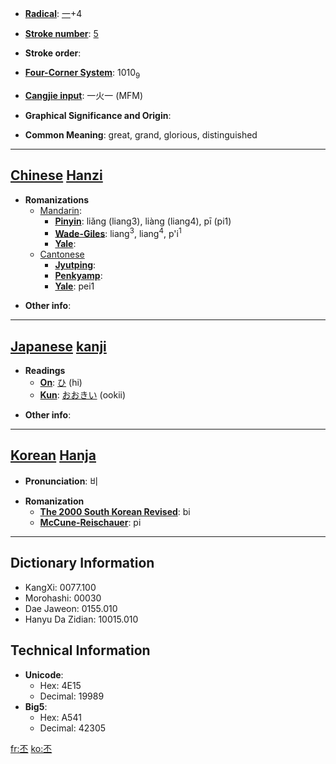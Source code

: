 * '''[[Wiktionary:Chinese radical index| Radical]]''': [[Wiktionary:Chinese radical index 一|一]]+4

* '''[[Wiktionary:Chinese total strokes index|Stroke number]]''': [[Wiktionary:Chinese total strokes index 5|5]]

* '''Stroke order''': 

* '''[[Wiktionary:Chinese four corner index|Four-Corner System]]''': 1010<sub>9</sub>

* '''[[Wiktionary:Chinese Cangjie index|Cangjie input]]''': 一火一 (MFM)

* '''Graphical Significance and Origin''': 

* '''Common Meaning''': great, grand, glorious, distinguished

----

== [[Chinese]] [[Hanzi]] ==

* '''Romanizations'''
** [[Mandarin]]:
*** '''[[Pinyin]]''': liǎng (liang3), liàng (liang4), pī (pi1)
*** '''[[Wade-Giles]]''': liang<sup>3</sup>, liang<sup>4</sup>, p'i<sup>1</sup>
*** '''[[Yale]]''': 
**[[Cantonese]]
***'''[[Jyutping]]''':
***'''[[Penkyamp]]''': 
***'''[[Yale]]''': pei1

* '''Other info''': 

----

== [[Japanese]] [[kanji]] ==

* '''Readings'''
** '''[[On]]''': [[ひ]] (hi)
** '''[[Kun]]''': [[おおきい]] (ookii)

* '''Other info''':  

----

== [[Korean]] [[Hanja]] ==

* '''Pronunciation''': 비

* '''Romanization'''
** '''[[The 2000 South Korean Revised Romanization|The 2000 South Korean Revised]]''': bi
** '''[[McCune-Reischauer]]''': pi

----

== Dictionary Information ==

* KangXi: 0077.100
* Morohashi: 00030
* Dae Jaweon: 0155.010
* Hanyu Da Zidian: 10015.010

== Technical Information ==

* '''Unicode''':
** Hex: 4E15
** Decimal: 19989
* '''Big5''':
** Hex: A541
** Decimal: 42305

[[fr:丕]]
[[ko:丕]]